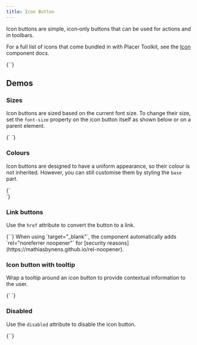 ```yaml
---
title: Icon Button
---
```



Icon buttons are simple, icon‐only buttons that can be used for actions and in toolbars.

For a full list of icons that come bundled in with Placer Toolkit, see the [Icon](/components/icon) component docs.

<CodeDemo open>
{`<pc-icon-button
    library="default"
    icon-style="solid"
    name="gear"
    label="Settings"
></pc-icon-button>`}
</CodeDemo>

## Demos

### Sizes

Icon buttons are sized based on the current font size. To change their size, set the `font-size` property on the icon button itself as shown below or on a parent element.

<CodeDemo>
{`<pc-icon-button
    library="default"
    icon-style="solid"
    name="pencil"
    label="Edit"
    style="font-size: 1.5rem"
></pc-icon-button>
<pc-icon-button
    library="default"
    icon-style="solid"
    name="pencil"
    label="Edit"
    style="font-size: 2rem"
></pc-icon-button>
<pc-icon-button
    library="default"
    icon-style="solid"
    name="pencil"
    label="Edit"
    style="font-size: 2.5rem"
></pc-icon-button>`}
</CodeDemo>

### Colours

Icon buttons are designed to have a uniform appearance, so their colour is not inherited. However, you can still customise them by styling the `base` part.

<CodeDemo>
{`<div class="icon-button-color">
    <pc-icon-button
        library="default"
        icon-style="solid"
        name="bold"
        label="Bold"
    ></pc-icon-button>
    <pc-icon-button
        library="default"
        icon-style="solid"
        name="italic"
        label="Italic"
    ></pc-icon-button>
    <pc-icon-button
        library="default"
        icon-style="solid"
        name="underline"
        label="Underline"
    ></pc-icon-button>
</div>

<style>
    .icon-button-color pc-icon-button::part(base) {
        color: var(--pc-color-primary-600);
    }

    .icon-button-color pc-icon-button::part(base):active {
        color: var(--pc-color-primary-500);
    }
</style>`}
</CodeDemo>

### Link buttons

Use the `href` attribute to convert the button to a link.

<CodeDemo>
{`<pc-icon-button
    href="https://example.com"
    library="default"
    icon-style="solid"
    name="gear"
    label="Settings"
    target="_blank"
></pc-icon-button>`}
</CodeDemo>

<pc-callout appearance="primary">
    <pc-icon
        library="default"
        icon-style="solid"
        name="circle-info"
        slot="icon"
    ></pc-icon>
    When using `target="_blank"`, the component automatically adds `rel="noreferrer noopener"` for [security reasons](https://mathiasbynens.github.io/rel-noopener).
</pc-callout>

### Icon button with tooltip

Wrap a tooltip around an icon button to provide contextual information to the user.

<CodeDemo>
{`<pc-tooltip content="Settings">
    <pc-icon-button
        library="default"
        icon-style="solid"
        name="gear"
        label="Settings"
    ></pc-icon-button>
</pc-tooltip>`}
</CodeDemo>

### Disabled

Use the `disabled` attribute to disable the icon button.

<CodeDemo>
{`<pc-icon-button
    library="default"
    icon-style="solid"
    name="gear"
    label="Settings"
    disabled
></pc-icon-button>`}
</CodeDemo>
